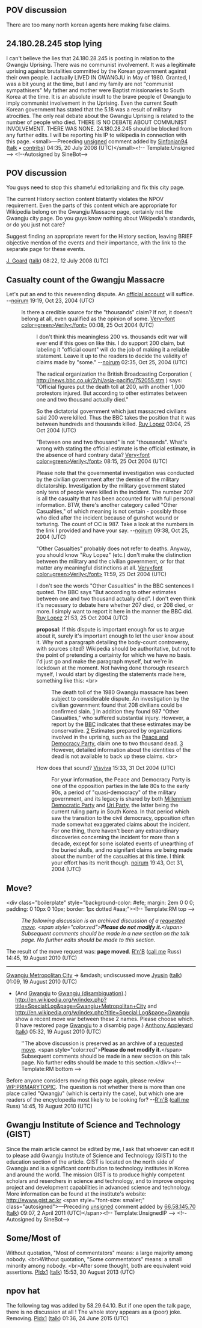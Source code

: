 <article id="506586" title=Talk:Gwangju>
	<talkpage id="506586" title="Talk:Gwangju">
{{Vital article|level=4|topic=Geography|class=Start}}
{{WikiProject Korea|class=Start|importance=High|skgeo=yes}}
{{WPCities|class=start|importance=high}}

==POV discussion==

There are too many north korean agents here making false claims.

== 24.180.28.245 stop lying ==

I can't believe the lies that 24.180.28.245 is posting in relation to the Gwangju Uprising.  There was no communist involvement.  It was a legitimate uprising against brutalities committed by the Korean government against their own people.  I actually LIVED IN GWANGJU in May of 1980.  Granted, I was a bit young at the time, but I and my family are not &quot;communist sympathisers&quot;  My father and mother were Baptist missionaries to South Korea at the time.  It is an absolute insult to the brave people of Gwangju to imply communist involvement in the Uprising.  Even the current South Korean government has stated that the 5.18 was a result of military atrocities.  The only real debate about the Gwangju Uprising is related to the number of people who died.  THERE IS NO DEBATE ABOUT COMMUNIST INVOLVEMENT.  THERE WAS NONE.  24.180.28.245 should be blocked from any further edits.  I will be reporting his IP to wikipedia in connection with this page.  &lt;small&gt;—Preceding [[Wikipedia:Signatures|unsigned]] comment added by [[User:Sinfonian94|Sinfonian94]] ([[User talk:Sinfonian94|talk]] • [[Special:Contributions/Sinfonian94|contribs]]) 04:35, 20 July 2008 (UTC)&lt;/small&gt;&lt;!-- Template:Unsigned --&gt; &lt;!--Autosigned by SineBot--&gt;

==POV discussion==

You guys need to stop this shameful editorializing and fix this city page.

The current History section content blatantly violates the NPOV requirement.  Even the parts of this content which are appropriate for Wikipedia belong on the Gwangju Massacre page, certainly not the Gwangju city page.  Do you guys know nothing about Wikipedia's standards, or do you just not care?

Suggest finding an appropriate revert for the History section, leaving BRIEF objective mention of the events and their importance, with the link to the separate page for these events.

[[User:Jgoard|J. Goard]] ([[User talk:Jgoard|talk]]) 08:22, 12 July 2008 (UTC)

== Casualty count of the Gwangju Massacre ==

Let's put an end to this neverending dispute. An [http://www.518.org/html/2_condition.asp official account] will suffice. --[[User:Noirum|noirum]] 19:19, Oct 23, 2004 (UTC)

:Is there a credible source for the &quot;thousands&quot; claim?  If not, it doesn't belong at all, even qualified as the opinion of some. [[User:VeryVerily|Very]][[User talk:VeryVerily|&lt;font color=green&gt;Verily&lt;/font&gt;]] 00:08, 25 Oct 2004 (UTC)

::I don't think this meaningless 200 vs. thousands edit war will ever end if this goes on like this. I do support 200 claim, but labeling it &quot;official count&quot; will do the job of making it a reliable statement. Leave it up to the readers to decide the validity of claims made by &quot;some.&quot; --[[User:Noirum|noirum]] 02:35, Oct 25, 2004 (UTC)


:: The radical organization the British Broadcasting Corporation ( http://news.bbc.co.uk/2/hi/asia-pacific/752055.stm ) says: &quot;Official figures put the death toll at 200, with another 1,000 protestors injured.  But according to other estimates between one and two thousand actually died.&quot;

:: So the dictatorial government which just massacred civilians said 200 were killed.  Thus the BBC takes the position that it was between hundreds and thousands killed. [[User:Ruy Lopez|Ruy Lopez]] 03:04, 25 Oct 2004 (UTC)

:::&quot;Between one and two thousand&quot; is not &quot;thousands&quot;.  What's wrong with stating the official estimate is the official estimate, in the absence of hard contrary data? [[User:VeryVerily|Very]][[User talk:VeryVerily|&lt;font color=green&gt;Verily&lt;/font&gt;]] 08:15, 25 Oct 2004 (UTC)

:: Please note that the governmental investigation was conducted by the civilian government after the demise of the military dictatorship. Investigation by the military government stated only tens of people were killed in the incident. The number 207 is all the casualty that has been accounted for with full personal information. BTW, there's another category called &quot;Other Casualties,&quot; of which meaning is not certain - possibly those who died after the incident because of gunshot wound or torturing. The count of OC is 987. Take a look at the numbers in the link I provided and have your say. --[[User:Noirum|noirum]] 09:38, Oct 25, 2004 (UTC)

::: &quot;Other Casualties&quot; probably does not refer to deaths.  Anyway, you should know &quot;Ruy Lopez&quot; (etc.) don't make the distinction between the military and the civilian government, or for that matter any meaningful distinctions at all. [[User:VeryVerily|Very]][[User talk:VeryVerily|&lt;font color=green&gt;Verily&lt;/font&gt;]] 11:59, 25 Oct 2004 (UTC)

::: I don't see the words &quot;Other Casualties&quot; in the BBC sentences I quoted.  The BBC says &quot;But according to other estimates between one and two thousand actually died&quot;.  I don't even think it's necessary to debate here whether 207 died, or 208 died, or more.  I simply want to report it here in the manner the BBC did. [[User:Ruy Lopez|Ruy Lopez]] 21:53, 25 Oct 2004 (UTC)

:: '''proposal''':  If this dispute is important enough for us to argue about it, surely it's important enough to let the user know about it.  Why not a paragraph detailing the body-count controversy, with sources cited?  Wikipedia should be authoritative, but not to the point of pretending a certainty for which we have no basis.  I'd just go and make the paragraph myself, but we're in lockdown at the moment.  Not having done thorough research myself, I would start by digesting the statements made here, something like this: &lt;br&gt;
:::The death toll of the 1980 Gwangju massacre has been subject to considerable dispute.   An investigation by the civilian government found that 208 civilians could be confirmed slain.  [http://www.518.org/html/2_condition.asp]  In addition they found 987 &quot;Other Casualties,&quot; who suffered substantial injury.  However, a report by the [[BBC]] indicates that these estimates may be conservative. [http://news.bbc.co.uk/2/hi/asia-pacific/752055.stm] Estimates prepared by organizations involved in the uprising, such as the [[Peace and Democracy Party]], claim one to two thousand dead. [http://gshin.chonnam.ac.kr/cnu518/4documents.htm] However, detailed information about the identities of the dead is not available to back up these claims. &lt;br&gt;
::How does that sound? [[User:Visviva|Visviva]] 15:33, 31 Oct 2004 (UTC)
:::For your information, the Peace and Democracy Party is one of the opposition parties in the late 80s to the early 90s, a period of &quot;quasi-democracy&quot; of the military government, and its legacy is shared by both [[Millennium Democratic Party]] and [[Uri Party]], the latter being the current ruling party in South Korea. In that period which saw the transition to the civil democracy, opposition often made somewhat exaggerated claims about the incident. For one thing, there haven't been any extraordinary discoveries concerning the incident for more than a decade, except for some isolated events of unearthing of the buried skulls, and no signifant claims are being made about the number of the casualties at this time. I think your effort has its merit though. [[User:Noirum|noirum]] 19:43, Oct 31, 2004 (UTC)

== Move? ==
&lt;div class=&quot;boilerplate&quot; style=&quot;background-color: #efe; margin: 2em 0 0 0; padding: 0 10px 0 10px; border: 1px dotted #aaa;&quot;&gt;&lt;!-- Template:RM top --&gt;
:''The following discussion is an archived discussion of a [[WP:RM|requested move]]. &lt;span style=&quot;color:red&quot;&gt;'''Please do not modify it.'''&lt;/span&gt; Subsequent comments should be made in a new section on the talk page. No further edits should be made to this section. ''

The result of the move request was: '''page moved'''. [[User:R'n'B|R'n'B]] ([[User talk:R'n'B|call me]] Russ) 14:45, 19 August 2010 (UTC)

----

[[Gwangju Metropolitan City]] → {{noredirect|1=Gwangju}} &amp;mdash; undiscussed move [[User:Jyusin|Jyusin]] ([[User talk:Jyusin|talk]]) 01:09, 19 August 2010 (UTC)
* (And [[Gwangju]] to [[Gwangju (disambiguation)]].) http://en.wikipedia.org/w/index.php?title=Special:Log&amp;page=Gwangju+Metropolitan+City and http://en.wikipedia.org/w/index.php?title=Special:Log&amp;page=Gwangju show a recent move war between these 2 names. Please choose which. (I have restored page [[Gwangju]] to a disambig page.) [[User:Anthony Appleyard|Anthony Appleyard]] ([[User talk:Anthony Appleyard|talk]]) 05:32, 19 August 2010 (UTC)
:''The above discussion is preserved as an archive of a [[WP:RM|requested move]].  &lt;span style=&quot;color:red&quot;&gt;'''Please do not modify it.'''&lt;/span&gt; Subsequent comments should be made in a new section on this talk page. No further edits should be made to this section.&lt;/div&gt;&lt;!-- Template:RM bottom --&gt;

Before anyone considers moving this page again, please review [[WP:PRIMARYTOPIC]]. The question is not whether there is more than one place called &quot;Qwangju&quot; (which is certainly the case), but which one are readers of the encyclopedia most likely to be looking for?  --[[User:R'n'B|R'n'B]] ([[User talk:R'n'B|call me]] Russ) 14:45, 19 August 2010 (UTC)

== Gwangju Institute of Science and Technology (GIST) ==

Since the main article cannot be edited by me, I ask that whoever can edit it to please add Gwangju Institute of Science and Technology (GIST) to the education section of the article.  GIST is located on the north side of Gwangju and is a significant contribution to technology institutes in Korea and around the world.  The mission GIST is to produce highly competent scholars and reserchers in science and technology, and to improve ongoing project and development capabilities in advanced science and technology.  More information can be found at the institute's website: http://ewww.gist.ac.kr  &lt;span style=&quot;font-size: smaller;&quot; class=&quot;autosigned&quot;&gt;—Preceding [[Wikipedia:Signatures|unsigned]] comment added by [[Special:Contributions/66.58.145.70|66.58.145.70]] ([[User talk:66.58.145.70|talk]]) 09:07, 2 April 2011 (UTC)&lt;/span&gt;&lt;!-- Template:UnsignedIP --&gt; &lt;!--Autosigned by SineBot--&gt;

== Some/Most of ==

Without quotation, &quot;Most of commentators&quot;  means: a large majority among nobody.
&lt;br&gt;Without quotation, &quot;Some commentators&quot; means: a small minority among nobody.
&lt;br&gt;After some thought, both are equivalent void assertions. [[User:Pldx1|Pldx1]] ([[User talk:Pldx1|talk]]) 15:53, 30 August 2013 (UTC)

== npov hat ==

The following tag {{npov|date=April 2015}} was added by 58.29.64.10. But if one open the talk page, there is no discussion at all !  
The whole story appears as a (poor) joke. Removing. [[User:Pldx1|Pldx1]] ([[User talk:Pldx1|talk]]) 01:36, 24 June 2015 (UTC)
	</talkpage>
</article>